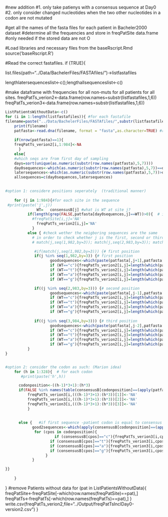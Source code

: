 #new addition
#1. only take patienys with a consensus sequence at Day0
#2. only consider changed nucleotides when the two other nucleotides in a codon are not mutated

#get all the names of the fasta files for each patient in Bacheler2000 dataset
#determine all the frequencies and store in freqPatSite data.frame
#only needed if the stored data are not O


#Load libraries and necessary files from the baseRscript.Rmd
source('baseRscript.R')

#Read the correct fastafiles. 
if (TRUE){

list.files(path="../Data/BachelerFiles/FASTAfiles/")->listfastafiles

lengthlatersequenceslist<-c();lengthallsequenceslist<-c()

#make dataframe with frequencies for all non-muts for all patients for all sites. 
freqPatTs_verion2<-data.frame(row.names=substr(listfastafiles,1,6))
freqPatTs_verion3<-data.frame(row.names=substr(listfastafiles,1,6))


```r
ListPatientsWithoutData<-c()
for (i in 1:length(listfastafiles)){ #for each fastafile 
filename=paste("../Data/BachelerFiles/FASTAfiles/",substr(listfastafiles[i],1,6),".fasta",sep="")   ## kristof: waarom?   ## kristof changer
	print(filename)
	patfasta<-read.dna(filename, format = "fasta",as.character=TRUE) #read the file 
	
	if(nrow(patfasta)==1){
	freqPatTs_verion2[i,1:984]<-NA
	  }
	else{
	#which seqs are from first day of sampling
	days=sort(unique(as.numeric(substr(row.names(patfasta),5,7))))
	day0sequences<-which(as.numeric(substr(row.names(patfasta),5,7))==days[1])
	latersequences<-which(as.numeric(substr(row.names(patfasta),5,7))>days[1])
	allsequences=c(day0sequences,latersequences)
	

#option 1: considere positions seperately  (traditional manner)
	
	for (j in 1:984){#for each site in the sequence
 #print(paste('j',j))
	  		  WT=	consensusB[j] #what is WT at site j?
		  if(length(grep(FALSE,patfasta[day0sequences,j]==WT))>0){  # if the nucleotide of the first sequenceS is different from the consensus, then skip that patient 
	  	    #freqPatSite[i,j]='NA'
		      freqPatTs_verion2[i,j]='NA'
		    }
		  else { #check wether the neigboring sequences are the same 
		    # in order to check whether j is the first, second or third position of the codon, you can do 
		    # match(j,seq(1,982,by=3)); match(j,seq(2,983,by=3)); match(j,seq(3,984,by=3)),

		     #if(match(j,seq(1,982,by=3))) {# first position
		     if(j %in% seq(1,982,by=3)) {# first position
		            goodsequences<-which(paste(patfasta[,j+1],patfasta[,j+2]) == paste(consensusB[c(j+1)],consensusB[(j+2)]))
		            if (WT=="c"){freqPatTs_verion2[i,j]=length(which(patfasta[goodsequences,j]=="t"))/length(goodsequences)}  
		            if (WT=="t"){freqPatTs_verion2[i,j]=length(which(patfasta[goodsequences,j]=="c"))/length(goodsequences)}
		            if (WT=="a"){freqPatTs_verion2[i,j]=length(which(patfasta[goodsequences,j]=="g"))/length(goodsequences)}
		            if (WT=="g"){freqPatTs_verion2[i,j]=length(which(patfasta[goodsequences,j]=="a"))/length(goodsequences)}}

		     if((j %in% seq(2,983,by=3))) {# second position
		            goodsequences<-which(paste(patfasta[,j-1],patfasta[,j+1]) == paste(consensusB[c(j-1)],consensusB[(j+1)]))
		            if (WT=="c"){freqPatTs_verion2[i,j]=length(which(patfasta[goodsequences,j]=="t"))/length(goodsequences)}  
		            if (WT=="t"){freqPatTs_verion2[i,j]=length(which(patfasta[goodsequences,j]=="c"))/length(goodsequences)}
		            if (WT=="a"){freqPatTs_verion2[i,j]=length(which(patfasta[goodsequences,j]=="g"))/length(goodsequences)}
		            if (WT=="g"){freqPatTs_verion2[i,j]=length(which(patfasta[goodsequences,j]=="a"))/length(goodsequences)}}
		      
		     if((j %in% seq(3,984,by=3))) {# third position
		            goodsequences<-which(paste(patfasta[,j-2],patfasta[,j-1]) == paste(consensusB[c(j-2)],consensusB[(j-1)]))
		            if (WT=="c"){freqPatTs_verion2[i,j]=length(which(patfasta[goodsequences,j]=="t"))/length(goodsequences)}  
		            if (WT=="t"){freqPatTs_verion2[i,j]=length(which(patfasta[goodsequences,j]=="c"))/length(goodsequences)}
		            if (WT=="a"){freqPatTs_verion2[i,j]=length(which(patfasta[goodsequences,j]=="g"))/length(goodsequences)}
		            if (WT=="g"){freqPatTs_verion2[i,j]=length(which(patfasta[goodsequences,j]=="a"))/length(goodsequences)}}
		  }
}


#option 2: consider the codon as such: (Marion idea)
	for (h in 1:328){  # for each codon 
	   #print(paste('h',h))

	  codonposition<-((h-1)*3+1):(h*3)
	  if(FALSE %in% names(table(consensusB[codonposition]==(apply(patfasta[day0sequences,codonposition], 1, paste))))){ # if there is one FALSE, then skip  #### problem with days0sequences
	      freqPatTs_verion3[i,(((h-1)*3+1):(h*3))[1]]<-'NA'
	      freqPatTs_verion3[i,(((h-1)*3+1):(h*3))[2]]<-'NA'
	      freqPatTs_verion3[i,(((h-1)*3+1):(h*3))[3]]<-'NA'
	      }
	
	 
	  else {   #if first sequence -patient codon is equal to consensus codon, then continue  #this is ok
	        good2sequences<-which(apply(consensusB[codonposition]==(apply(patfasta[,codonposition], 1, paste)),2,sum) >1)   ## number of changes in the codon is 0 or 1 
	         for (cpos in codonposition){
	        		  if (consensusB[cpos]=="c"){freqPatTs_verion3[i,cpos]=length(which(patfasta[good2sequences,cpos]=="t"))/length(good2sequences)}  
		            if (consensusB[cpos]=="t"){freqPatTs_verion3[i,cpos]=length(which(patfasta[good2sequences,cpos]=="c"))/length(good2sequences)}
		            if (consensusB[cpos]=="a"){freqPatTs_verion3[i,cpos]=length(which(patfasta[good2sequences,cpos]=="g"))/length(good2sequences)}
		            if (consensusB[cpos]=="g"){freqPatTs_verion3[i,cpos]=length(which(patfasta[good2sequences,cpos]=="a"))/length(good2sequences)}
	              }
	        }    

}}
	       
	}   	     
```









}
#remove Patients without data 
for (pat in ListPatientsWithoutData){
  freqPatSite<-freqPatSite[-which(row.names(freqPatSite)==pat),]
  freqPatTs<-freqPatTs[-which(row.names(freqPatTs)==pat),]
}
write.csv(freqPatTs_verion2,file="../Output/freqPatTsInclDay0-version2.csv")
}

